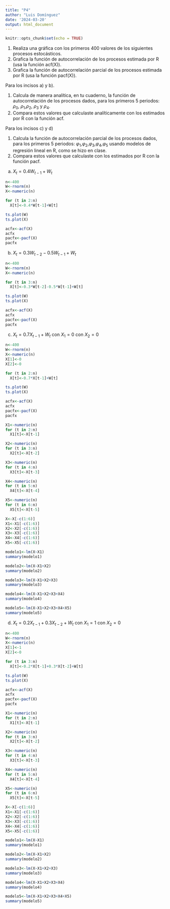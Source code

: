 ```yaml
---
title: "P4"
author: "Luis Domínguez"
date: '2024-03-20'
output: html_document
---
```


```r
knitr::opts_chunk$set(echo = TRUE)
```

(1) Realiza una gráfica con los primeros 400 valores de los siguientes procesos
estocásticos.
(2) Grafica la función de autocorrelación de los procesos estimada por R (usa la función acf(X)).
(3) Grafica la función de autocorrelación parcial de los procesos estimada por R (usa la función pacf(X)).

Para los incisos a) y b).

(1) Calcula de manera analítica, en tu cuaderno, la función de autocorrelación de los procesos dados, para los primeros 5 periodos: $\rho_0$, $\rho_1$,$\rho_2$, $\rho_3$ y $\rho_4$.
(2) Compara estos valores que calculaste analíticamente con los estimados por R con la función acf.

Para los incisos c) y d)

(1) Calcula la función de autocorrelación parcial de los procesos dados, para los primeros 5 periodos: $\varphi_1$,$\varphi_2$,$\varphi_3$,$\varphi_4$,$\varphi_5$ usando modelos de regresión lineal en R, como se hizo en clase.
(2) Compara estos valores que calculaste con los estimados por R con la función pacf.
a) $X_t = 0.4W_{t−1} + W_t$
```r
n<-400
W<-rnorm(n)
X<-numeric(n)

for (t in 2:n)
  X[t]<-0.4*W[t-1]+W[t]

ts.plot(W)
ts.plot(X)

acfx<-acf(X)
acfx
pacfx<-pacf(X)
pacfx
```
b) $X_t = 0.3W_{t−2} − 0.5W_{t−1} + W_t$
```r
n<-400
W<-rnorm(n)
X<-numeric(n)

for (t in 3:n)
  X[t]<-0.3*W[t-2]-0.5*W[t-1]+W[t]

ts.plot(W)
ts.plot(X)

acfx<-acf(X)
acfx
pacfx<-pacf(X)
pacfx
```
c) $X_t = 0.7X_{t−1} + W_t$ con $X_1 = 0$ con $X_2 = 0$
```r
n<-400
W<-rnorm(n)
X<-numeric(n)
X[1]<-0
X[2]<-0

for (t in 2:n)
  X[t]<-0.7*X[t-1]+W[t]

ts.plot(W)
ts.plot(X)

acfx<-acf(X)
acfx
pacfx<-pacf(X)
pacfx

X1<-numeric(n)
for (t in 2:n)
  X1[t]<-X[t-1]

X2<-numeric(n)
for (t in 3:n)
  X2[t]<-X[t-2]

X3<-numeric(n)
for (t in 4:n)
  X3[t]<-X[t-3]

X4<-numeric(n)
for (t in 5:n)
  X4[t]<-X[t-4]

X5<-numeric(n)
for (t in 6:n)
  X5[t]<-X[t-5]

X<-X[-c(1:6)]
X1<-X1[-c(1:6)]
X2<-X2[-c(1:6)]
X3<-X3[-c(1:6)]
X4<-X4[-c(1:6)]
X5<-X5[-c(1:6)]

modelo1<-lm(X~X1)
summary(modelo1)

modelo2<-lm(X~X1+X2)
summary(modelo2) 

modelo3<-lm(X~X1+X2+X3)
summary(modelo3) 

modelo4<-lm(X~X1+X2+X3+X4)
summary(modelo4)

modelo5<-lm(X~X1+X2+X3+X4+X5)
summary(modelo5)
```
d) $X_t = 0.2X_{t−1} + 0.3X_{t−2} + W_t$ con $X_1 = 1$ con $X_2 = 0$
```r
n<-400
W<-rnorm(n)
X<-numeric(n)
X[1]<-1
X[2]<-0

for (t in 3:n)
  X[t]<-0.2*X[t-1]+0.3*X[t-2]+W[t]

ts.plot(W)
ts.plot(X)

acfx<-acf(X)
acfx
pacfx<-pacf(X)
pacfx

X1<-numeric(n)
for (t in 2:n)
  X1[t]<-X[t-1]

X2<-numeric(n)
for (t in 3:n)
  X2[t]<-X[t-2]

X3<-numeric(n)
for (t in 4:n)
  X3[t]<-X[t-3]

X4<-numeric(n)
for (t in 5:n)
  X4[t]<-X[t-4]

X5<-numeric(n)
for (t in 6:n)
  X5[t]<-X[t-5]

X<-X[-c(1:6)]
X1<-X1[-c(1:6)]
X2<-X2[-c(1:6)]
X3<-X3[-c(1:6)]
X4<-X4[-c(1:6)]
X5<-X5[-c(1:6)]

modelo1<-lm(X~X1)
summary(modelo1)

modelo2<-lm(X~X1+X2)
summary(modelo2) 

modelo3<-lm(X~X1+X2+X3)
summary(modelo3) 

modelo4<-lm(X~X1+X2+X3+X4)
summary(modelo4)

modelo5<-lm(X~X1+X2+X3+X4+X5)
summary(modelo5)
```

